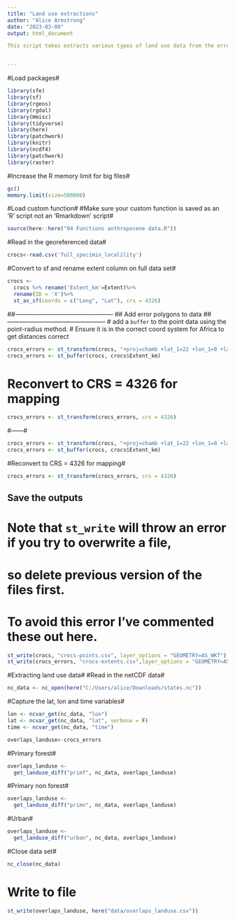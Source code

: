 ```yaml
---
title: "Land use extractions"
author: "Alice Armstrong"
date: "2023-03-09"
output: html_document

This script takes extracts various types of land use data from the error polygons of the specimens.


---
```

#Load packages#
```r
library(sfe)
library(sf)
library(rgeos)
library(rgdal)
library(Hmisc)
library(tidyverse)
library(here)
library(patchwork)
library(knitr)
library(ncdf4)
library(patchwork)
library(raster)
```

#Increase the R memory limit for big files#
```r
gc()
memory.limit(size=500000)
```

#Load custom function#
#Make sure your custom function is saved as an ‘R’ script not an ‘Rmarkdown’ script#
```r
source(here::here("04 Functions anthropocene data.R"))
```

#Read in the georeferenced data#
```r
crocs<-read.csv('full_specimin_localility')
```

#Convert to sf and rename extent column on full data set#
```r
crocs <- 
  crocs %>% rename('Extent_km'=Extent)%>%
  rename(ID = 'X')%>%
  st_as_sf(coords = c("Long", "Lat"), crs = 4326)
```

##------------------------------------------------
## Add error polygons to data
##------------------------------------------------
# add a `buffer` to the point data using the point-radius method.
# Ensure it is in the correct coord system for Africa to get distances correct
```r
crocs_errors <- st_transform(crocs, "+proj=chamb +lat_1=22 +lon_1=0 +lat_2=22 +lon_2=45 +lat_3=-22 +lon_3=22.5 +datum=WGS84 +type=crs + units=km")
crocs_errors <- st_buffer(crocs, crocs$Extent_km)
```

# Reconvert to CRS = 4326 for mapping#
```r
crocs_errors <- st_transform(crocs_errors, crs = 4326)
```

#------#
```r
crocs_errors <- st_transform(crocs, "+proj=chamb +lat_1=22 +lon_1=0 +lat_2=22 +lon_2=45 +lat_3=-22 +lon_3=22.5 +datum=WGS84 +type=crs + units=km")
crocs_errors <- st_buffer(crocs, crocs$Extent_km)
```

#Reconvert to CRS = 4326 for mapping#
```r
crocs_errors <- st_transform(crocs_errors, crs = 4326)
```

## Save the outputs
# Note that `st_write` will throw an error if you try to overwrite a file, 
# so delete previous version of the files first. 
# To avoid this error I've commented these out here.

```r
st_write(crocs, "crocs-points.csv", layer_options = "GEOMETRY=AS_WKT")
st_write(crocs_errors, "crocs-extents.csv",layer_options = "GEOMETRY=AS_WKT")

```


#Extracting land use data#
#Read in the netCDF data#
```r
nc_data <- nc_open(here("C:/Users/alice/Downloads/states.nc"))
```

#Capture the lat, lon and time variables#
```r
lon <- ncvar_get(nc_data, "lon")
lat <- ncvar_get(nc_data, "lat", verbose = F)
time <- ncvar_get(nc_data, "time")

overlaps_landuse<-crocs_errors
```

#Primary forest#
```r
overlaps_landuse <- 
  get_landuse_diff("primf", nc_data, overlaps_landuse) 
```

#Primary non forest#
```r
overlaps_landuse <- 
  get_landuse_diff("primn", nc_data, overlaps_landuse) 
```

#Urban#
```r

overlaps_landuse <- 
  get_landuse_diff("urban", nc_data, overlaps_landuse) 
```

#Close data set#
```r
nc_close(nc_data)
```

# Write to file#
```r
st_write(overlaps_landuse, here("data/overlaps_landuse.csv"))

```